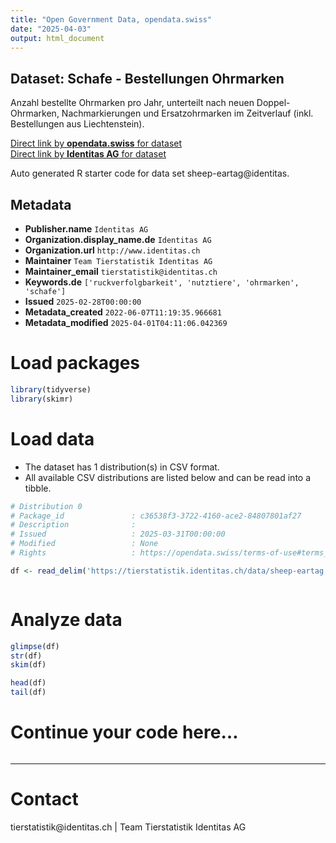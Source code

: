 ```yaml
---
title: "Open Government Data, opendata.swiss"
date: "2025-04-03"
output: html_document
---
```


## Dataset: Schafe - Bestellungen Ohrmarken

Anzahl bestellte Ohrmarken pro Jahr, unterteilt nach neuen Doppel-Ohrmarken, Nachmarkierungen und Ersatzohrmarken im Zeitverlauf (inkl. Bestellungen aus Liechtenstein). 

[Direct link by **opendata.swiss** for dataset](https://opendata.swiss/de/dataset/schafe-bestellungen-ohrmarken)<br>
[Direct link by **Identitas AG** for dataset](https://tierstatistik.identitas.ch/)

Auto generated R starter code for data set sheep-eartag@identitas.

## Metadata

- **Publisher.name** `Identitas AG`
- **Organization.display_name.de** `Identitas AG`
- **Organization.url** `http://www.identitas.ch`
- **Maintainer** `Team Tierstatistik Identitas AG`
- **Maintainer_email** `tierstatistik@identitas.ch`
- **Keywords.de** `['ruckverfolgbarkeit', 'nutztiere', 'ohrmarken', 'schafe']`
- **Issued** `2025-02-28T00:00:00`
- **Metadata_created** `2022-06-07T11:19:35.966681`
- **Metadata_modified** `2025-04-01T04:11:06.042369`


# Load packages

```r

library(tidyverse)
library(skimr)

```

# Load data

-   The dataset has 1 distribution(s) in CSV format.
-   All available CSV distributions are listed below and can be read into a tibble.

```r

# Distribution 0
# Package_id               : c36538f3-3722-4160-ace2-84807801af27
# Description              : 
# Issued                   : 2025-03-31T00:00:00
# Modified                 : None
# Rights                   : https://opendata.swiss/terms-of-use#terms_by

df <- read_delim('https://tierstatistik.identitas.ch/data/sheep-eartag.csv')



```

# Analyze data

```r

glimpse(df)
str(df)
skim(df)

head(df)
tail(df)

```

# Continue your code here...

```r

```

------------------------------------------------------------------------

# Contact

tierstatistik@identitas.ch | Team Tierstatistik Identitas AG
